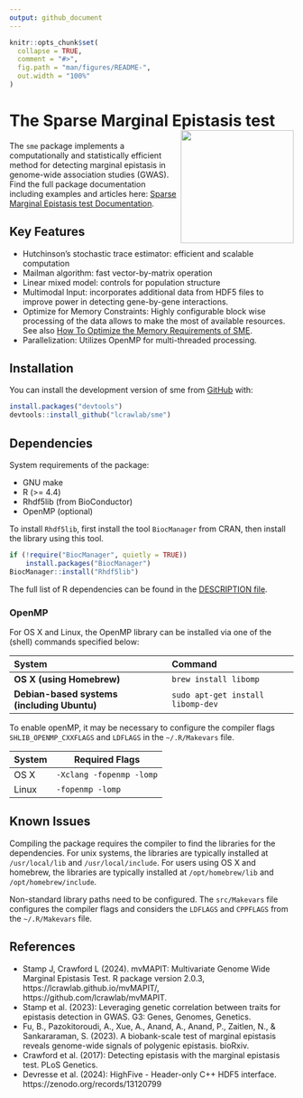 ```yaml
---
output: github_document
---
```

<!-- README.md is generated from README.Rmd. Please edit that file -->
<!-- You'll still need to render `README.Rmd` regularly, to keep `README.md`
up-to-date.
`devtools::build_readme()` is handy for this. -->

```r
knitr::opts_chunk$set(
  collapse = TRUE,
  comment = "#>",
  fig.path = "man/figures/README-",
  out.width = "100%"
)
```

# The Sparse Marginal Epistasis test <img src="man/figures/logo.png" align="right" height="200" alt="" />

<!-- badges: start -->
<!-- badges: end -->

The `sme` package implements a computationally and statistically efficient method
for detecting marginal epistasis in genome-wide association studies (GWAS).
Find the full package documentation including examples and articles here:
[Sparse Marginal Epistasis test Documentation](https://lcrawlab.github.io/sme/).

## Key Features

-	Hutchinson's stochastic trace estimator: efficient and scalable computation
- Mailman algorithm: fast vector-by-matrix operation
-	Linear mixed model: controls for population structure
- Multimodal Input: incorporates additional data from HDF5 files to improve power in
  detecting gene-by-gene interactions.
-	Optimize for Memory Constraints: Highly configurable block wise processing of the
  data allows to make the most of available resources. See also
  [How To Optimize the Memory Requirements of SME](articles/tutorial-memory-optimization.html).
-	Parallelization: Utilizes OpenMP for multi-threaded processing.

## Installation

You can install the development version of sme from [GitHub](https://github.com/)
with:

``` r
install.packages("devtools")
devtools::install_github("lcrawlab/sme")
```

## Dependencies

System requirements of the package:

- GNU make
- R (>= 4.4)
- Rhdf5lib (from BioConductor)
- OpenMP (optional)

To install `Rhdf5lib`, first install the tool `BiocManager` from CRAN, then install
the library using this tool.

```r
if (!require("BiocManager", quietly = TRUE))
    install.packages("BiocManager")
BiocManager::install("Rhdf5lib")
```

The full list of R dependencies can be found in the
[DESCRIPTION file](https://github.com/lcrawlab/sme/blob/main/DESCRIPTION).

### OpenMP

For OS X and Linux, the OpenMP library can be installed via one of the (shell)
commands specified below:

| System                                    | Command                           |
|:------------------------------------------|:----------------------------------|
| **OS X (using Homebrew)**                 | `brew install libomp`             |
|**Debian-based systems (including Ubuntu)**| `sudo apt-get install libomp-dev` |


To enable openMP, it may be necessary to configure the compiler flags
`SHLIB_OPENMP_CXXFLAGS` and `LDFLAGS` in the `~/.R/Makevars` file.

| System  | Required Flags          |
|---------|-------------------------|
| OS X    | `-Xclang -fopenmp -lomp`|
| Linux   | `-fopenmp -lomp`        |

## Known Issues

Compiling the package requires the compiler to find the libraries for the
dependencies. For unix systems, the libraries are typically installed at
`/usr/local/lib` and `/usr/local/include`. For users using OS X and homebrew, the
libraries are typically installed at `/opt/homebrew/lib` and `/opt/homebrew/include`.

Non-standard library paths need to be configured. The `src/Makevars` file
configures the compiler flags and considers the `LDFLAGS` and `CPPFLAGS` from the
`~/.R/Makevars` file.

## References

- Stamp J, Crawford L (2024). mvMAPIT: Multivariate Genome Wide Marginal Epistasis
  Test. R package version 2.0.3, https://lcrawlab.github.io/mvMAPIT/,
  https://github.com/lcrawlab/mvMAPIT.
-	Stamp et al. (2023): Leveraging genetic correlation between traits for epistasis
  detection in GWAS. G3: Genes, Genomes, Genetics.
- Fu, B., Pazokitoroudi, A., Xue, A., Anand, A., Anand, P., Zaitlen, N., &
  Sankararaman, S. (2023). A biobank-scale test of marginal epistasis reveals
  genome-wide signals of polygenic epistasis. bioRxiv.
-	Crawford et al. (2017): Detecting epistasis with the marginal epistasis test.
  PLoS Genetics.
- Devresse et al. (2024): HighFive - Header-only C++ HDF5 interface.
  https://zenodo.org/records/13120799
